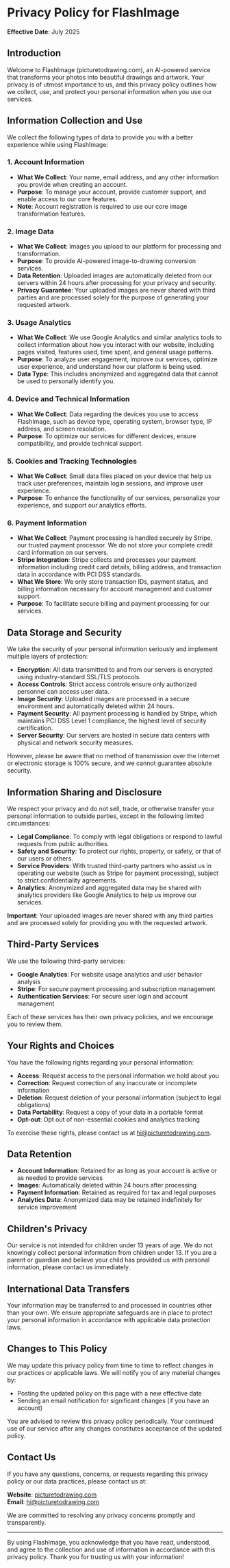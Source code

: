 # Privacy Policy for FlashImage

**Effective Date**: July 2025

## Introduction

Welcome to FlashImage (picturetodrawing.com), an AI-powered service that transforms your photos into beautiful drawings and artwork. Your privacy is of utmost importance to us, and this privacy policy outlines how we collect, use, and protect your personal information when you use our services.

## Information Collection and Use

We collect the following types of data to provide you with a better experience while using FlashImage:

### 1. Account Information

- **What We Collect**: Your name, email address, and any other information you provide when creating an account.
- **Purpose**: To manage your account, provide customer support, and enable access to our core features.
- **Note**: Account registration is required to use our core image transformation features.

### 2. Image Data

- **What We Collect**: Images you upload to our platform for processing and transformation.
- **Purpose**: To provide AI-powered image-to-drawing conversion services.
- **Data Retention**: Uploaded images are automatically deleted from our servers within 24 hours after processing for your privacy and security.
- **Privacy Guarantee**: Your uploaded images are never shared with third parties and are processed solely for the purpose of generating your requested artwork.

### 3. Usage Analytics

- **What We Collect**: We use Google Analytics and similar analytics tools to collect information about how you interact with our website, including pages visited, features used, time spent, and general usage patterns.
- **Purpose**: To analyze user engagement, improve our services, optimize user experience, and understand how our platform is being used.
- **Data Type**: This includes anonymized and aggregated data that cannot be used to personally identify you.

### 4. Device and Technical Information

- **What We Collect**: Data regarding the devices you use to access FlashImage, such as device type, operating system, browser type, IP address, and screen resolution.
- **Purpose**: To optimize our services for different devices, ensure compatibility, and provide technical support.

### 5. Cookies and Tracking Technologies

- **What We Collect**: Small data files placed on your device that help us track user preferences, maintain login sessions, and improve user experience.
- **Purpose**: To enhance the functionality of our services, personalize your experience, and support our analytics efforts.

### 6. Payment Information

- **What We Collect**: Payment processing is handled securely by Stripe, our trusted payment processor. We do not store your complete credit card information on our servers.
- **Stripe Integration**: Stripe collects and processes your payment information including credit card details, billing address, and transaction data in accordance with PCI DSS standards.
- **What We Store**: We only store transaction IDs, payment status, and billing information necessary for account management and customer support.
- **Purpose**: To facilitate secure billing and payment processing for our services.

## Data Storage and Security

We take the security of your personal information seriously and implement multiple layers of protection:

- **Encryption**: All data transmitted to and from our servers is encrypted using industry-standard SSL/TLS protocols.
- **Access Controls**: Strict access controls ensure only authorized personnel can access user data.
- **Image Security**: Uploaded images are processed in a secure environment and automatically deleted within 24 hours.
- **Payment Security**: All payment processing is handled by Stripe, which maintains PCI DSS Level 1 compliance, the highest level of security certification.
- **Server Security**: Our servers are hosted in secure data centers with physical and network security measures.

However, please be aware that no method of transmission over the Internet or electronic storage is 100% secure, and we cannot guarantee absolute security.

## Information Sharing and Disclosure

We respect your privacy and do not sell, trade, or otherwise transfer your personal information to outside parties, except in the following limited circumstances:

- **Legal Compliance**: To comply with legal obligations or respond to lawful requests from public authorities.
- **Safety and Security**: To protect our rights, property, or safety, or that of our users or others.
- **Service Providers**: With trusted third-party partners who assist us in operating our website (such as Stripe for payment processing), subject to strict confidentiality agreements.
- **Analytics**: Anonymized and aggregated data may be shared with analytics providers like Google Analytics to help us improve our services.

**Important**: Your uploaded images are never shared with any third parties and are processed solely for providing you with the requested artwork.

## Third-Party Services

We use the following third-party services:

- **Google Analytics**: For website usage analytics and user behavior analysis
- **Stripe**: For secure payment processing and subscription management
- **Authentication Services**: For secure user login and account management

Each of these services has their own privacy policies, and we encourage you to review them.

## Your Rights and Choices

You have the following rights regarding your personal information:

- **Access**: Request access to the personal information we hold about you
- **Correction**: Request correction of any inaccurate or incomplete information
- **Deletion**: Request deletion of your personal information (subject to legal obligations)
- **Data Portability**: Request a copy of your data in a portable format
- **Opt-out**: Opt out of non-essential cookies and analytics tracking

To exercise these rights, please contact us at hi@picturetodrawing.com.

## Data Retention

- **Account Information**: Retained for as long as your account is active or as needed to provide services
- **Images**: Automatically deleted within 24 hours after processing
- **Payment Information**: Retained as required for tax and legal purposes
- **Analytics Data**: Anonymized data may be retained indefinitely for service improvement

## Children's Privacy

Our service is not intended for children under 13 years of age. We do not knowingly collect personal information from children under 13. If you are a parent or guardian and believe your child has provided us with personal information, please contact us immediately.

## International Data Transfers

Your information may be transferred to and processed in countries other than your own. We ensure appropriate safeguards are in place to protect your personal information in accordance with applicable data protection laws.

## Changes to This Policy

We may update this privacy policy from time to time to reflect changes in our practices or applicable laws. We will notify you of any material changes by:

- Posting the updated policy on this page with a new effective date
- Sending an email notification for significant changes (if you have an account)

You are advised to review this privacy policy periodically. Your continued use of our service after any changes constitutes acceptance of the updated policy.

## Contact Us

If you have any questions, concerns, or requests regarding this privacy policy or our data practices, please contact us at:

**Website**: [picturetodrawing.com](https://picturetodrawing.com)  
**Email**: [hi@picturetodrawing.com](mailto:hi@picturetodrawing.com)

We are committed to resolving any privacy concerns promptly and transparently.

---

By using FlashImage, you acknowledge that you have read, understood, and agree to the collection and use of information in accordance with this privacy policy. Thank you for trusting us with your information!
